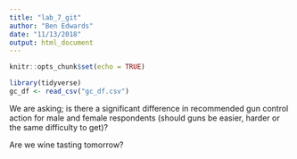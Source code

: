 ```yaml
---
title: "lab_7_git"
author: "Ben Edwards"
date: "11/13/2018"
output: html_document
---
```


```r
knitr::opts_chunk$set(echo = TRUE)
```

```r
library(tidyverse)
gc_df <- read_csv("gc_df.csv")

```
We are asking; is there a significant difference in recommended gun control action for male and female respondents (should guns be easier, harder or the same difficulty to get)?

Are we wine tasting tomorrow?



